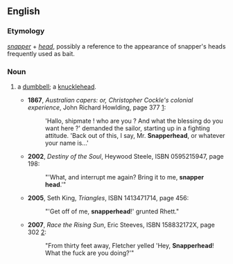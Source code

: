 ==English==

===Etymology===
''[[snapper]]'' + ''[[head]]'', possibly a reference to the appearance of snapper's heads frequently used as bait.

===Noun===
{{en-noun}}

# {{label|en|slang}} a [[dumbbell]]; a [[knucklehead]].
#* '''1867''', ''Australian capers: or, Christopher Cockle's colonial experience'', John Richard Howlding, page 377 [http://books.google.com/books?id=CMsBAAAAQAAJ]:
#*: 'Hallo, shipmate ! who are you ? And what the blessing do you want here ?' demanded the sailor, starting up in a fighting attitude. 'Back out of this, I say, Mr. '''Snapperhead''', or whatever your name is...'
#* '''2002''', ''Destiny of the Soul'', Heywood Steele, ISBN 0595215947, page 198:
#*: "'What, and interrupt me again? Bring it to me, '''snapper head'''.'"
#* '''2005''', Seth King, ''Triangles'', ISBN 1413471714, page 456:
#*: "'Get off of me, '''snapperhead'''!' grunted Rhett."
#* '''2007''', ''Race the Rising Sun'', Eric Steeves, ISBN 158832172X, page 302 [http://books.google.com/books?id=qGDX7wnPaZAC]:
#*: "From thirty feet away, Fletcher yelled 'Hey, '''Snapperhead'''! What the fuck are you doing?'"